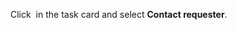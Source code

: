 Click <img src="https://tlk-infra-front.azureedge.net/portal-static/uploaded/images/1676448516853/1676448516853_original_jpeg.jpeg" alt="" /> in the task card and select **Contact requester**.